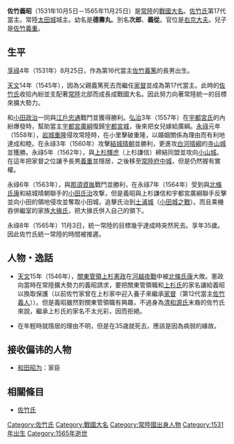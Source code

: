 {{japanese|japanese=佐竹 義昭|kana=さたけ よしあき|romaji=Satake Yoshiaki}}
'''佐竹義昭'''（1531年10月5日－1565年11月25日）是[[常陸|常陸]]的[[戰國大名|戰國大名]]。[[佐竹氏|佐竹氏]]第17代當主。常陸[[太田城|太田城]]城主。幼名是'''德壽丸'''。別名'''次郎'''、'''義從'''。官位是[[右京大夫|右京大夫]]。兒子是[[佐竹義重|佐竹義重]]。

== 生平 ==
[[享祿|享祿]]4年（1531年）8月25日，作為第16代當主[[佐竹義篤|佐竹義篤]]的長男出生。

[[天文_(後奈良天皇)|天文]]14年（1545年），因為父親義篤死去而繼任[[家督|家督]]並成為第17代當主。此時的[[佐竹氏|佐竹氏]]收拾內紛並支配著[[常陆国|常陸]]北部而成長成戰國大名。因此努力向著常陸統一的目標來擴大勢力。

和[[小田政治|小田政治]]一同與[[江戶忠通|江戶忠通]]戰鬥並獲得勝利。[[弘治_(日本)|弘治]]3年（1557年）在[[宇都宮氏|宇都宮氏]]的內紛爆發時，幫助當主[[宇都宮廣綱|宇都宮廣綱]]復歸[[宇都宮城|宇都宮城]]，後來把女兒嫁給廣綱。[[永祿|永祿]]元年（1558年），[[岩城重隆|岩城重隆]]侵攻常陸時，在小里擊破重隆，以婚姻關係為理由而有利地達成和睦。在永祿3年（1560年）攻擊[[結城晴朝|結城晴朝]]並勝利，更進攻[[白河晴綱|白河晴綱]]的[[寺山城|寺山城]]並獲勝。永祿5年（1562年），與[[上杉輝虎|上杉輝虎]]（上杉謙信）締結同盟並攻向[[小山城|小山城]]。在這年把家督之位讓予長男[[佐竹義重|義重]]並隱居，之後移至[[常陸府中城|常陸府中城]]，但是仍然握有實權。

永祿6年（1563年），與[[那須資胤|那須資胤]]戰鬥並勝利，在永祿7年（1564年）受到與[[北條氏康|北條氏康]]和結城晴朝聯手的[[小田氏治|小田氏治]]攻撃，但是義昭與上杉謙信和宇都宮廣綱聯手反擊並向小田的領地侵攻並奪取小田城，追擊氏治到[[土浦城|土浦城]]（[[小田城之戰|小田城之戰]]）。而且乘機吞併繼室的家族[[大掾氏|大掾氏]]，把大掾氏併入自己的領下。

永祿8年（1565年）11月3日，統一常陸的目標幾乎達成時突然死去。享年35歲。因此佐竹氏統一常陸的時間被推遲。

== 人物・逸話 ==
* [[天文_(後奈良天皇)|天文]]15年（1546年），[[關東管領|關東管領]][[上杉憲政|上杉憲政]]在[[河越夜戰|河越夜戰]]中被[[北條氏康|北條氏康]]大敗。憲政向當時在常陸擴大勢力的義昭請求，要把關東管領職和[[上杉氏|上杉氏]]的家名讓給義昭以換取保護（以前佐竹家曾在上杉家中迎入養子來繼承[[家督|家督]]（第12代當主[[佐竹義人|佐竹義人]]））。但是義昭雖然對關東管領職有興趣，不過身為[[清和源氏|清和源氏]]末裔的佐竹氏來說，繼承上杉氏的家名不太光彩，因而拒絕。

* 在年輕時就隱居的理由不明，但是在35歳就死去，應該是因為病弱的緣故。

== 接收偏讳的人物 ==
* [[和田昭为|和田昭为]]：家臣

== 相關條目 ==
*[[佐竹氏|佐竹氏]]
{{佐竹氏歷代當主}}
[[Category:佐竹氏|Category:佐竹氏]]
[[Category:戰國大名|Category:戰國大名]]
[[Category:常陸國出身人物|Category:常陸國出身人物]]
[[Category:1531年出生|Category:1531年出生]]
[[Category:1565年逝世|Category:1565年逝世]]